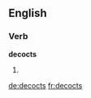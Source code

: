 ==English==

===Verb===
'''decocts'''

# {{en-third-person singular of|decoct}}

[[de:decocts]]
[[fr:decocts]]